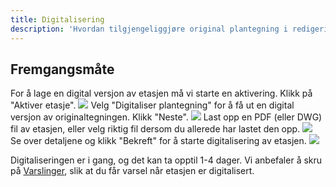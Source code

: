 ```yaml
---
title: Digitalisering
description: 'Hvordan tilgjengeliggjøre original plantegning i redigeringsverktøyet.'
---
```


## Fremgangsmåte

<Steps>
    <Step title="Aktiver etasje">
        For å lage en digital versjon av etasjen må vi starte en aktivering. Klikk på "Aktiver etasje".
        <Frame type="ghost">
            <img src="/images/dashboard/digitalisering/steg-1.png" />
        </Frame>
    </Step>
    <Step title="Velg 'Digitalisering'">
        Velg "Digitaliser plantegning" for å få ut en digital versjon av originaltegningen. Klikk "Neste".
        <Frame type="ghost">
            <img src="/images/dashboard/digitalisering/steg-2.png" />
        </Frame>
    </Step>
    <Step title="Last opp fil">
        Last opp en PDF (eller DWG) fil av etasjen, eller velg riktig fil dersom du allerede har lastet den opp.
        <Frame type="ghost">
            <img src="/images/dashboard/digitalisering/steg-3.png" />
        </Frame>
    </Step>
    <Step title="Bekreft digitalisering">
        Se over detaljene og klikk "Bekreft" for å starte digitalisering av etasjen.
        <Frame type="ghost">
            <img src="/images/dashboard/digitalisering/steg-4.png" />
        </Frame>
    </Step>
</Steps>

Digitaliseringen er i gang, og det kan ta opptil 1-4 dager. Vi anbefaler å skru på [Varslinger](/pages/dashboard/innstillinger/varslinger), slik at du får varsel når etasjen er digitalisert.